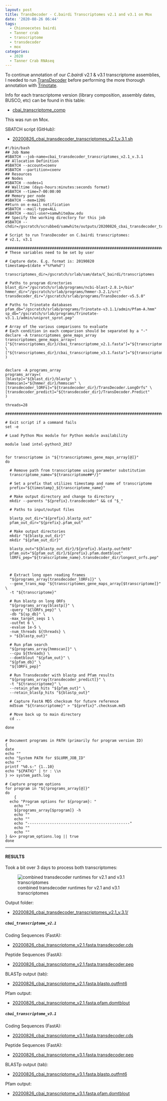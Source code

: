 ```yaml
---
layout: post
title: TransDecoder - C.bairdi Transcriptomes v2.1 and v3.1 on Mox
date: '2020-08-26 06:44'
tags:
  - Chionoecetes bairdi
  - Tanner crab
  - transcriptome
  - transdecoder
  - mox
categories:
  - 2020
  - Tanner Crab RNAseq
---
```

To continue annotation of our _C.bairdi_ v2.1 & v3.1 transcriptome assemblies, I needed to run [TransDecoder](https://github.com/TransDecoder/TransDecoder/wiki) before performing the more thorough annotation with [Trinotate](https://github.com/Trinotate/Trinotate.github.io/wiki).

Info for each transcriptome version (library composition, assembly dates, BUSCO, etc) can be found in this table:

- [cbai_transcriptome_comp](https://docs.google.com/spreadsheets/d/1XAgU_xQKJjWk4ThJHn1wLDtPuW6X7s6Jjh_373bMc0U/edit?usp=sharing)

This was run on Mox.

SBATCH script (GitHub):

- [20200826_cbai_transdecoder_transcriptomes_v2.1_v.3.1.sh](https://github.com/RobertsLab/sams-notebook/blob/master/sbatch_scripts/20200826_cbai_transdecoder_transcriptomes_v2.1_v.3.1.sh)

```shell
#!/bin/bash
## Job Name
#SBATCH --job-name=cbai_transdecoder_transcriptomes_v2.1_v.3.1
## Allocation Definition
#SBATCH --account=coenv
#SBATCH --partition=coenv
## Resources
## Nodes
#SBATCH --nodes=1
## Walltime (days-hours:minutes:seconds format)
#SBATCH --time=7-00:00:00
## Memory per node
#SBATCH --mem=120G
##turn on e-mail notification
#SBATCH --mail-type=ALL
#SBATCH --mail-user=samwhite@uw.edu
## Specify the working directory for this job
#SBATCH --chdir=/gscratch/scrubbed/samwhite/outputs/20200826_cbai_transdecoder_transcriptomes_v2.1_v.3.1

# Script to run TransDecoder on C.bairdi transcriptomes:
# v2.1, v3.1

###################################################################################
# These variables need to be set by user

# Capture date. E.g. format is: 20190820
timestamp=$(date +"%Y%m%d")

transcriptomes_dir=/gscratch/srlab/sam/data/C_bairdi/transcriptomes

# Paths to program directories
blast_dir="/gscratch/srlab/programs/ncbi-blast-2.8.1+/bin"
hmmer_dir="/gscratch/srlab/programs/hmmer-3.2.1/src"
transdecoder_dir="/gscratch/srlab/programs/TransDecoder-v5.5.0"

# Paths to Trinotate databases
pfam_db="/gscratch/srlab/programs/Trinotate-v3.1.1/admin/Pfam-A.hmm"
sp_db="/gscratch/srlab/programs/Trinotate-v3.1.1/admin/uniprot_sprot.pep"

# Array of the various comparisons to evaluate
# Each condition in each comparison should be separated by a "-"
declare -A transcriptomes_gene_maps_array
transcriptomes_gene_maps_array=(
["${transcriptomes_dir}/cbai_transcriptome_v2.1.fasta"]="${transcriptomes_dir}/cbai_transcriptome_v2.1.fasta.gene_trans_map" \
["${transcriptomes_dir}/cbai_transcriptome_v3.1.fasta"]="${transcriptomes_dir}/cbai_transcriptome_v3.1.fasta.gene_trans_map"
)


declare -A programs_array
programs_array=(
[blastp]="${blast_dir}/blastp" \
[hmmscan]="${hmmer_dir}/hmmscan" \
[transdecoder_lORFs]="${transdecoder_dir}/TransDecoder.LongOrfs" \
[transdecoder_predict]="${transdecoder_dir}/TransDecoder.Predict"
)

threads=28

###################################################################################

# Exit script if a command fails
set -e

# Load Python Mox module for Python module availability

module load intel-python3_2017


for transcriptome in "${!transcriptomes_gene_maps_array[@]}"
do

  # Remove path from transcriptome using parameter substitution
  transcriptome_name="${transcriptome##*/}"

  # Set a prefix that utilizes timestamp and name of transcriptome
  prefix="${timestamp}_${transcriptome_name}"

  # Make output directory and change to directory
  mkdir --parents "${prefix}.transdecoder" && cd "$_"

  # Paths to input/output files

  blastp_out_dir="${prefix}.blastp_out"
  pfam_out_dir="${prefix}.pfam_out"

  # Make output directories
  mkdir "${blastp_out_dir}"
  mkdir "${pfam_out_dir}"

  blastp_out="${blastp_out_dir}/${prefix}.blastp.outfmt6"
  pfam_out="${pfam_out_dir}/${prefix}.pfam.domtblout"
  lORFs_pep="${transcriptome_name}.transdecoder_dir/longest_orfs.pep"



  # Extract long open reading frames
  "${programs_array[transdecoder_lORFs]}" \
  --gene_trans_map "${transcriptomes_gene_maps_array[$transcriptome]}" \
  -t "${transcriptome}"

  # Run blastp on long ORFs
  "${programs_array[blastp]}" \
  -query "${lORFs_pep}" \
  -db "${sp_db}" \
  -max_target_seqs 1 \
  -outfmt 6 \
  -evalue 1e-5 \
  -num_threads ${threads} \
  > "${blastp_out}"

  # Run pfam search
  "${programs_array[hmmscan]}" \
  --cpu ${threads} \
  --domtblout "${pfam_out}" \
  "${pfam_db}" \
  "${lORFs_pep}"

  # Run Transdecoder with blastp and Pfam results
  "${programs_array[transdecoder_predict]}" \
  -t "${transcriptome}" \
  --retain_pfam_hits "${pfam_out}" \
  --retain_blastp_hits "${blastp_out}"

  # Capture FastA MD5 checksum for future reference
  md5sum "${transcriptome}" > "${prefix}".checksum.md5

  # Move back up to main directory
  cd ..

done


# Document programs in PATH (primarily for program version ID)
{
date
echo ""
echo "System PATH for $SLURM_JOB_ID"
echo ""
printf "%0.s-" {1..10}
echo "${PATH}" | tr : \\n
} >> system_path.log

# Capture program options
for program in "${!programs_array[@]}"
do
	{
  echo "Program options for ${program}: "
	echo ""
	${programs_array[$program]} -h
	echo ""
	echo ""
	echo "----------------------------------------------"
	echo ""
	echo ""
} &>> program_options.log || true
done
```


---

#### RESULTS

Took a bit over 3 days to process both transcriptomes:

![combined transdecoder runtimes for v2.1 and v3.1 transcriptomes](https://github.com/RobertsLab/sams-notebook/blob/master/images/screencaps/20200826_cbai_transdecoder_transcriptomes_v2.1_v.3.1_runtime.png?raw=true)

Output folder:

- [20200826_cbai_transdecoder_transcriptomes_v2.1_v.3.1/](https://gannet.fish.washington.edu/Atumefaciens/20200826_cbai_transdecoder_transcriptomes_v2.1_v.3.1/)


##### `cbai_transcriptome_v2.1`


Coding Sequences (FastA):

- [20200826_cbai_transcriptome_v2.1.fasta.transdecoder.cds](https://gannet.fish.washington.edu/Atumefaciens/20200826_cbai_transdecoder_transcriptomes_v2.1_v.3.1/20200826_cbai_transcriptome_v2.1.fasta.transdecoder/20200826_cbai_transcriptome_v2.1.fasta.transdecoder.cds)

Peptide Sequences (FastA):

- [20200826_cbai_transcriptome_v2.1.fasta.transdecoder.pep](https://gannet.fish.washington.edu/Atumefaciens/20200826_cbai_transdecoder_transcriptomes_v2.1_v.3.1/20200826_cbai_transcriptome_v2.1.fasta.transdecoder/20200826_cbai_transcriptome_v2.1.fasta.transdecoder.pep)

BLASTp output (tab):

- [20200826_cbai_transcriptome_v2.1.fasta.blastp.outfmt6](https://gannet.fish.washington.edu/Atumefaciens/20200826_cbai_transdecoder_transcriptomes_v2.1_v.3.1/20200826_cbai_transcriptome_v2.1.fasta.transdecoder/20200826_cbai_transcriptome_v2.1.fasta.blastp_out/20200826_cbai_transcriptome_v2.1.fasta.blastp.outfmt6)

Pfam output:

- [20200826_cbai_transcriptome_v2.1.fasta.pfam.domtblout](https://gannet.fish.washington.edu/Atumefaciens/20200826_cbai_transdecoder_transcriptomes_v2.1_v.3.1/20200826_cbai_transcriptome_v2.1.fasta.transdecoder/20200826_cbai_transcriptome_v2.1.fasta.pfam_out/20200826_cbai_transcriptome_v2.1.fasta.pfam.domtblout)


##### `cbai_transcriptome_v3.1`

Coding Sequences (FastA):

- [20200826_cbai_transcriptome_v3.1.fasta.transdecoder.cds](https://gannet.fish.washington.edu/Atumefaciens/20200826_cbai_transdecoder_transcriptomes_v2.1_v.3.1/20200826_cbai_transcriptome_v3.1.fasta.transdecoder/20200826_cbai_transcriptome_v3.1.fasta.transdecoder.cds)

Peptide Sequences (FastA):

- [20200826_cbai_transcriptome_v3.1.fasta.transdecoder.pep](https://gannet.fish.washington.edu/Atumefaciens/20200826_cbai_transdecoder_transcriptomes_v2.1_v.3.1/20200826_cbai_transcriptome_v3.1.fasta.transdecoder/20200826_cbai_transcriptome_v3.1.fasta.transdecoder.pep)

BLASTp output (tab):

- [20200826_cbai_transcriptome_v3.1.fasta.blastp.outfmt6](https://gannet.fish.washington.edu/Atumefaciens/20200826_cbai_transdecoder_transcriptomes_v2.1_v.3.1/20200826_cbai_transcriptome_v3.1.fasta.transdecoder/20200826_cbai_transcriptome_v3.1.fasta.blastp_out/20200826_cbai_transcriptome_v3.1.fasta.blastp.outfmt6)

Pfam output:

- [20200826_cbai_transcriptome_v3.1.fasta.pfam.domtblout](https://gannet.fish.washington.edu/Atumefaciens/20200826_cbai_transdecoder_transcriptomes_v2.1_v.3.1/20200826_cbai_transcriptome_v3.1.fasta.transdecoder/20200826_cbai_transcriptome_v3.1.fasta.pfam_out/20200826_cbai_transcriptome_v3.1.fasta.pfam.domtblout)

